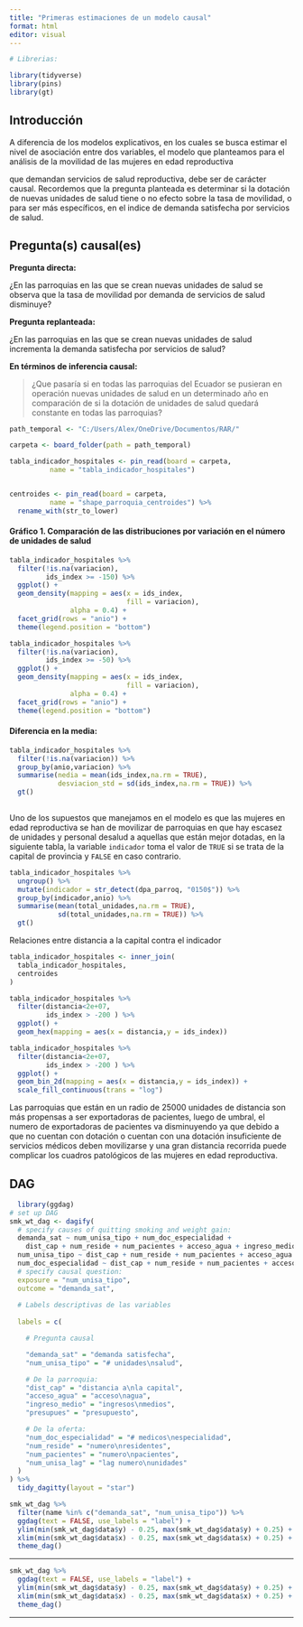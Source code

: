 ```yaml
---
title: "Primeras estimaciones de un modelo causal"
format: html
editor: visual
---
```


```r

# Librerias:

library(tidyverse)
library(pins)
library(gt)

```

## Introducción

A diferencia de los modelos explicativos, en los cuales se busca estimar el nivel de asociación entre dos variables, el modelo que planteamos para el análisis de la movilidad de las mujeres en edad reproductiva

que demandan servicios de salud reproductiva, debe ser de carácter causal. Recordemos que la pregunta planteada es determinar si la dotación de nuevas unidades de salud tiene o no efecto sobre la tasa de movilidad, o para ser más específicos, en el indice de demanda satisfecha por servicios de salud.

## Pregunta(s) causal(es)

**Pregunta directa:**

¿En las parroquias en las que se crean nuevas unidades de salud se observa que la tasa de movilidad por demanda de servicios de salud disminuye?

**Pregunta replanteada:**

¿En las parroquias en las que se crean nuevas unidades de salud incrementa la demanda satisfecha por servicios de salud?

**En términos de inferencia causal:**

> ¿Que pasaría si en todas las parroquias del Ecuador se pusieran en operación nuevas unidades de salud en un determinado año en comparación de si la dotación de unidades de salud quedará constante en todas las parroquias?

```r

path_temporal <- "C:/Users/Alex/OneDrive/Documentos/RAR/"

carpeta <- board_folder(path = path_temporal)

tabla_indicador_hospitales <- pin_read(board = carpeta,
          name = "tabla_indicador_hospitales")


centroides <- pin_read(board = carpeta,
          name = "shape_parroquia_centroides") %>% 
  rename_with(str_to_lower) 
```

#### Gráfico 1. Comparación de las distribuciones por variación en el número de unidades de salud 

```r
tabla_indicador_hospitales %>% 
  filter(!is.na(variacion),
         ids_index >= -150) %>% 
  ggplot() +
  geom_density(mapping = aes(x = ids_index,
                             fill = variacion),
               alpha = 0.4) +
  facet_grid(rows = "anio") +
  theme(legend.position = "bottom")
```

```r
tabla_indicador_hospitales %>% 
  filter(!is.na(variacion),
         ids_index >= -50) %>% 
  ggplot() +
  geom_density(mapping = aes(x = ids_index,
                             fill = variacion),
               alpha = 0.4) +
  facet_grid(rows = "anio") +
  theme(legend.position = "bottom")
```

#### Diferencia en la media:

```r
tabla_indicador_hospitales %>% 
  filter(!is.na(variacion)) %>% 
  group_by(anio,variacion) %>% 
  summarise(nedia = mean(ids_index,na.rm = TRUE),
            desviacion_std = sd(ids_index,na.rm = TRUE)) %>% 
  gt()
  
```

Uno de los supuestos que manejamos en el modelo es que las mujeres en edad reproductiva se han de movilizar de parroquias en que hay escasez de unidades y personal desalud a aquellas que están mejor dotadas, en la siguiente tabla, la variable `indicador` toma el valor de `TRUE` si se trata de la capital de provincia y `FALSE` en caso contrario.

```r

tabla_indicador_hospitales %>% 
  ungroup() %>% 
  mutate(indicador = str_detect(dpa_parroq, "0150$")) %>% 
  group_by(indicador,anio) %>% 
  summarise(mean(total_unidades,na.rm = TRUE),
            sd(total_unidades,na.rm = TRUE)) %>% 
  gt()

```

Relaciones entre distancia a la capital contra el indicador

```r

tabla_indicador_hospitales <- inner_join(
  tabla_indicador_hospitales,
  centroides
)

tabla_indicador_hospitales %>% 
  filter(distancia<2e+07,
         ids_index > -200 ) %>% 
  ggplot() +
  geom_hex(mapping = aes(x = distancia,y = ids_index))

```

```r

tabla_indicador_hospitales %>% 
  filter(distancia<2e+07,
         ids_index > -200 ) %>% 
  ggplot() +
  geom_bin_2d(mapping = aes(x = distancia,y = ids_index)) +
  scale_fill_continuous(trans = "log")

```

Las parroquias que están en un radio de 25000 unidades de distancia son más propensas a ser exportadoras de pacientes, luego de umbral, el numero de exportadoras de pacientes va disminuyendo ya que debido a que no cuentan con dotación o cuentan con una dotación insuficiente de servicios médicos deben movilizarse y una gran distancia recorrida puede complicar los cuadros patológicos de las mujeres en edad reproductiva.

## DAG

```r
  library(ggdag)
# set up DAG
smk_wt_dag <- dagify(
  # specify causes of quitting smoking and weight gain:
  demanda_sat ~ num_unisa_tipo + num_doc_especialidad + 
    dist_cap + num_reside + num_pacientes + acceso_agua + ingreso_medio,
  num_unisa_tipo ~ dist_cap + num_reside + num_pacientes + acceso_agua + ingreso_medio + presupues,
  num_doc_especialidad ~ dist_cap + num_reside + num_pacientes + acceso_agua + ingreso_medio + presupues,
  # specify causal question:
  exposure = "num_unisa_tipo", 
  outcome = "demanda_sat",
  
  # Labels descriptivas de las variables
  
  labels = c(

    # Pregunta causal

    "demanda_sat" = "demanda satisfecha",
    "num_unisa_tipo" = "# unidades\nsalud",

    # De la parroquia:
    "dist_cap" = "distancia a\nla capital",
    "acceso_agua" = "acceso\nagua",
    "ingreso_medio" = "ingresos\nmedios",
    "presupues" = "presupuesto",

    # De la oferta:
    "num_doc_especialidad" = "# medicos\nespecialidad",
    "num_reside" = "numero\nresidentes",
    "num_pacientes" = "numero\npacientes",
    "num_unisa_lag" = "lag numero\nunidades"
  )
) %>% 
  tidy_dagitty(layout = "star")

smk_wt_dag %>% 
  filter(name %in% c("demanda_sat", "num_unisa_tipo")) %>% 
  ggdag(text = FALSE, use_labels = "label") +
  ylim(min(smk_wt_dag$data$y) - 0.25, max(smk_wt_dag$data$y) + 0.25) +  
  xlim(min(smk_wt_dag$data$x) - 0.25, max(smk_wt_dag$data$x) + 0.25) +
  theme_dag()
```

------------------------------------------------------------------------

```r
smk_wt_dag %>% 
  ggdag(text = FALSE, use_labels = "label") +
  ylim(min(smk_wt_dag$data$y) - 0.25, max(smk_wt_dag$data$y) + 0.25) +  
  xlim(min(smk_wt_dag$data$x) - 0.25, max(smk_wt_dag$data$x) + 0.25) +
  theme_dag()
```

------------------------------------------------------------------------
